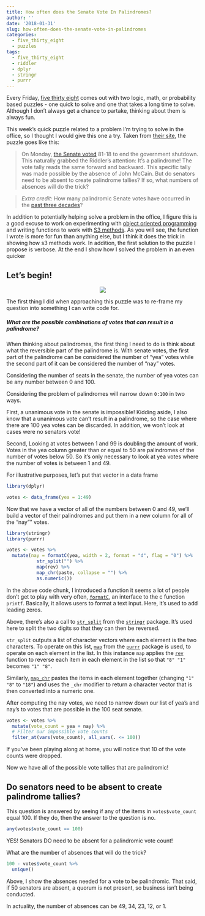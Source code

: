 ```yaml
---
title: How often does the Senate Vote In Palindromes?
author: ''
date: '2018-01-31'
slug: how-often-does-the-senate-vote-in-palindromes
categories:
  - five_thirty_eight
  - puzzles
tags:
  - five_thirty_eight
  - riddler
  - dplyr
  - stringr
  - purrr
---
```


Every Friday, [five thirty eight](https://fivethirtyeight.com/) comes out with two logic, math, or probability based puzzles - one quick to solve and one that takes a long time to solve. Although I don't always get a chance to partake, thinking about them is always fun. 

This week's quick puzzle related to a problem I'm trying to solve in the office, so I thought I would give this one a try. Taken from [their site](https://fivethirtyeight.com/features/how-often-does-the-senate-vote-in-palindromes/), the puzzle goes like this:

> On Monday, [the Senate voted](https://www.nytimes.com/interactive/2018/01/22/us/politics/live-senate-vote-government-shutdown2.html) 81-18 to end the government shutdown. This naturally grabbed the Riddler’s attention: It’s a palindrome! The vote tally reads the same forward and backward. This specific tally was made possible by the absence of John McCain. But do senators need to be absent to create palindrome tallies? If so, what numbers of absences will do the trick?

> _Extra credit:_ How many palindromic Senate votes have occurred in the [past three decades](https://www.senate.gov/legislative/votes.htm)?

In addition to potentially helping solve a problem in the office, I figure this is a good excuse to work on experimenting with [object oriented programming](https://en.wikipedia.org/wiki/Object-oriented_programming) and writing functions to work with [S3 methods](http://adv-r.had.co.nz/OO-essentials.html). As you will see, the function I wrote is more for fun than anything else, but I think it does the trick in showing how s3 methods work. In addition, the first solution to the puzzle I propose is verbose. At the end I show how I solved the problem in an even quicker

## Let's begin!

<center>

![](https://res.cloudinary.com/chrissfriedman/image/upload/v1517458326/drwho_allons_y_ruxxvw.gif)

</center>

The first thing I did when approaching this puzzle was to re-frame my question into something I can write code for. 

##### What are the possible combinations of votes that can result in a palindrome?

When thinking about palindromes, the first thing I need to do is think about what the reversible part of the palindrome is. With senate votes, the first part of the palindrome can be considered the number of "yea" votes while the second part of it can be considered the number of "nay" votes. 

Considering the number of seats in the senate, the number of yea votes can be any number between 0 and 100. 

Considering the problem of palindromes will narrow down `0:100` in two ways. 

First, a unanimous vote in the senate is impossible! Kidding aside, I also know that a unanimous vote can't result in a palindrome, so the case where there are 100 yea votes can be discarded. In addition, we won't look at cases were no senators vote!

Second, Looking at votes between 1 and 99 is doubling the amount of work. Votes in the yea column greater than or equal to 50 are palindromes of the number of votes below 50. So it's only necessary to look at yea votes where the number of votes is between 1 and 49. 

For illustrative purposes, let's put that vector in a data frame

```r
library(dplyr)

votes <- data_frame(yea = 1:49)
```

Now that we have a vector of all of the numbers between 0 and 49, we'll build a vector of their palindromes and put them in a new column for all of the "nay"" votes.

```r
library(stringr)
library(purrr)

votes <- votes %>% 
  mutate(nay = formatC(yea, width = 2, format = "d", flag = "0") %>% 
           str_split("") %>% 
           map(rev) %>% 
           map_chr(paste, collapse = "") %>% 
           as.numeric())
```

In the above code chunk, I introduced a function it seems a lot of people don't get to play with very often, [`formatC`](https://www.rdocumentation.org/packages/base/versions/3.4.3/topics/formatC), an interface to the c function `printf`. Basically, it allows users to format a text input. Here, it's used to add leading zeros. 

Above, there's also a call to [`str_split`](https://www.rdocumentation.org/packages/stringr/versions/1.1.0/topics/str_split) from the [`stringr`](http://stringr.tidyverse.org/) package. It's used here to split the two digits so that they can then be reversed.

`str_split` outputs a list of character vectors where each element is the two characters. To operate on this list, [`map`](https://www.rdocumentation.org/packages/purrr/versions/0.2.4/topics/map) from the [`purrr`](http://purrr.tidyverse.org/) package is used, to operate on each element in the list. In this instance `map` applies the [`rev`](https://www.rdocumentation.org/packages/base/versions/3.4.3/topics/rev) function to reverse each item in each element in the list so that `"8" "1"` becomes `"1" "8"`.

Similarly, [`map_chr`](http://purrr.tidyverse.org/reference/index.html#section-map-family) pastes the items in each element together (changing `"1" "8"` to `"18"`) and uses the `_chr` modifier to return a character vector that is then converted into a numeric one. 

After computing the nay votes, we need to narrow down our list of yea's and nay's to votes that are possible in the 100 seat senate. 

```r
votes <- votes %>% 
  mutate(vote_count = yea + nay) %>% 
  # Filter our impossible vote counts
  filter_at(vars(vote_count), all_vars(. <= 100))
```
If you've been playing along at home, you will notice that 10 of the vote counts were dropped. 

Now we have all of the possible vote tallies that are palindromic!

## Do senators need to be absent to create palindrome tallies?

This question is answered by seeing if any of the items in `votes$vote_count` equal 100. If they do, then the answer to the question is no.

```r
any(votes$vote_count == 100)
```

YES! Senators DO need to be absent for a palindromic vote count! 

What are the number of absences that will do the trick?
```r
100 - votes$vote_count %>% 
  unique()
```

Above, I show the absences needed for a vote to be palindromic. That said, if 50 senators are absent, a quorum is not present, so business isn't being conducted. 

In actuality, the number of absences can be 49, 34, 23, 12, or 1. 